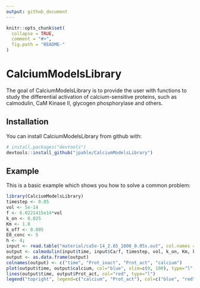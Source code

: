 ```yaml
---
output: github_document
---
```


<!-- README.md is generated from README.Rmd. Please edit that file -->

```r
knitr::opts_chunk$set(
  collapse = TRUE,
  comment = "#>",
  fig.path = "README-"
)
```

# CalciumModelsLibrary

The goal of CalciumModelsLibrary is to provide the user with functions to study the differential activation of calcium-sensitive proteins, such as calmodulin, CaM Kinase II, glycogen phosphorylase and others.

## Installation

You can install CalciumModelsLibrary from github with:

```r
# install.packages("devtools")
devtools::install_github("jpahle/CalciumModelsLibrary")
```

## Example

This is a basic example which shows you how to solve a common problem:

```r
library(CalciumModelsLibrary)
timestep <- 0.05
vol <- 5e-14
f <- 6.0221415e14*vol
k_on <- 0.025
Km <- 1.0
k_off <- 0.005
E0_conc <- 5
h <- 4;
input <- read.table("material/ca5e-14_2.85_1000_0.05s.out", col.names = c("time", "steps", "G_alpha", "PLC", "Ca"))
output <- calmodulin(input$time, input$Ca/f, timestep, vol, k_on, Km, k_off, E0_conc, h)
output <- as.data.frame(output)
colnames(output) <- c("time", "Prot_inact", "Prot_act", "calcium")
plot(output$time, output$calcium, col="blue", xlim=c(0, 100), type="l", xlab="time", ylab="concentration")
lines(output$time, output$Prot_act, col="red", type="l")
legend("topright", legend=c("calcium", "Prot_act"), col=c("blue", "red"), lty=c(1,1))
```
